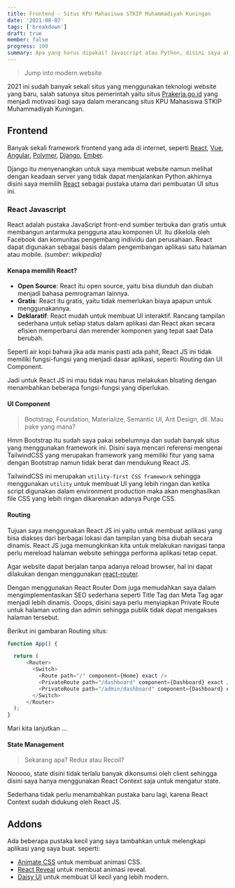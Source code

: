```yaml
---
title: Frontend - Situs KPU Mahasiswa STKIP Muhammadiyah Kuningan
date: '2021-08-07'
tags: ['breakdown']
draft: true
member: false
progress: 100
summary: Apa yang harus dipakai? Javascript atau Python, disini saya akan membahas mengenai pembuatan frontend untuk situs KPU Mahasiswa STKIP Muhammadiyah Kuningan.
---
```


> Jump into modern website

2021 ini sudah banyak sekali situs yang menggunakan teknologi website yang baru, salah satunya situs pemerintah yaitu situs [Prakerja.go.id](https://dashboard.prakerja.go.id/) yang menjadi motivasi bagi saya dalam merancang situs KPU Mahasiswa STKIP Muhammadiyah Kuningan.

<TOCInline toc={props.toc} />

## Frontend

Banyak sekali framework frontend yang ada di internet, seperti [React](https://facebook.github.io/react/), [Vue](https://vuejs.org/), [Angular](https://angular.io/), [Polymer](https://www.polymer-project.org/), [Django](https://www.djangoproject.com/), [Ember](https://emberjs.com/).

Django itu menyenangkan untuk saya membuat website namun melihat dengan keadaan server yang tidak dapat menjalankan Python akhirnya disini saya memilih [React](https://reactjs.org/) sebagai pustaka utama dari pembuatan UI situs ini.

### React Javascript

React adalah pustaka JavaScript front-end sumber terbuka dan gratis untuk membangun antarmuka pengguna atau komponen UI. Itu dikelola oleh Facebook dan komunitas pengembang individu dan perusahaan. React dapat digunakan sebagai basis dalam pengembangan aplikasi satu halaman atau mobile. _(sumber: wikipedia)_

#### Kenapa memilih React?

- **Open Source**: React itu open source, yaitu bisa diunduh dan diubah menjadi bahasa pemrograman lainnya.
- **Gratis**: React itu gratis, yaitu tidak memerlukan biaya apapun untuk menggunakannya.
- **Deklaratif**: React mudah untuk membuat UI interaktif. Rancang tampilan sederhana untuk setiap status dalam aplikasi dan React akan secara efisien memperbarui dan merender komponen yang tepat saat Data berubah.

Seperti air kopi bahwa jika ada manis pasti ada pahit, React JS ini tidak memiliki fungsi-fungsi yang menjadi dasar aplikasi, seperti: Routing dan UI Component.

Jadi untuk React JS ini mau tidak mau harus melakukan bloating dengan menambahkan beberapa fungsi-fungsi yang diperlukan.

#### UI Component

> Bootstrap, Foundation, Materialize, Semantic UI, Ant Design, dll.
> Mau pake yang mana?

Hmm Bootstrap itu sudah saya pakai sebelumnya dan sudah banyak situs yang menggunakan framework ini.
Disini saya mencari referensi mengenai TailwindCSS yang merupakan framework yang memiliki fitur yang sama dengan Bootstrap namun tidak berat dan mendukung React JS.

TailwindCSS ini merupakan `utility-first CSS framework` sehingga menggunakan `utility` untuk membuat UI yang lebih ringan dan ketika script digunakan dalam environment production maka akan menghasilkan file CSS yang lebih ringan dikarenakan adanya Purge CSS.

#### Routing

Tujuan saya menggunakan React JS ini yaitu untuk membuat aplikasi yang bisa diakses dari berbagai lokasi dan tampilan yang bisa diubah secara dinamis.
React JS juga memungkinkan kita untuk melakukan navigasi tanpa perlu mereload halaman website sehingga performa aplikasi tetap cepat.

Agar website dapat berjalan tanpa adanya reload browser, hal ini dapat dilakukan dengan menggunakan [react-router](https://reacttraining.com/react-router/).

Dengan menggunakan React Router Dom juga memudahkan saya dalam mengimplementasikan SEO sederhana seperti Title Tag dan Meta Tag agar menjadi lebih dinamis.
Ooops, disini saya perlu menyiapkan Private Route untuk halaman voting dan admin sehingga publik tidak dapat mengakses halaman tersebut.

Berikut ini gambaran Routing situs:

```js:app.js
function App() {

  return (
      <Router>
        <Switch>
          <Route path="/" component={Home} exact />
          <PrivateRoute path="/dashboard" component={Dashboard} exact />
          <PrivateRoute path="/admin/dashboard" component={Dashboard} exact />
        </Switch>
      </Router>
  );
}
```

Mari kita lanjutkan ...

#### State Management

> Sekarang apa? Redux atau Recoil?

Nooooo, state disini tidak terlalu banyak dikonsumsi oleh client sehingga disini saya hanya menggunakan React Context saja untuk mengatur state.

Sederhana tidak perlu menambahkan pustaka baru lagi, karena React Context sudah didukung oleh React JS.

## Addons

Ada beberapa pustaka kecil yang saya tambahkan untuk melengkapi aplikasi yang saya buat. seperti:

- [Animate CSS](https://animate.style/) untuk membuat animasi CSS.
- [React Reveal](https://www.react-reveal.com/) untuk membuat animasi reveal.
- [Daisy UI](https://daisyui.github.io/) untuk membuat UI kecil yang lebih modern.
